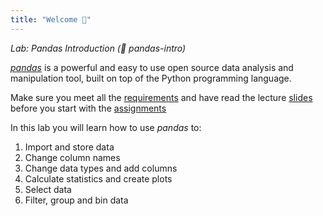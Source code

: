 ```yaml
---
title: "Welcome 👋"
---
```


*Lab: Pandas Introduction (📁 pandas-intro)*

[*pandas*](https://pandas.pydata.org/) is a powerful and easy to use open source data analysis and manipulation tool, built on top of the Python programming language.

::: {.callout-important}
Make sure you meet all the [requirements](/requirements.qmd) and have read the lecture [slides](/slide.qmd) before you start with the [assignments](/assignments.qmd) 
:::

In this lab you will learn how to use *pandas* to:

1. Import and store data
2. Change column names
3. Change data types and add columns
4. Calculate statistics and create plots
5. Select data
6. Filter, group and bin data